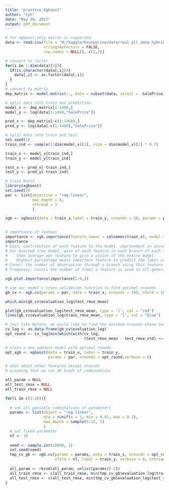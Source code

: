```yaml
---
title: "practice_Xgboost"
author: "syh"
date: "May 29, 2017"
output: pdf_document
---
```


```r
# for xgboost,only matrix is supported
data <- read.csv(file = "H:/kaggle/houseprice/data/real_all_data_hybrid.csv", 
                 stringsAsFactors = FALSE,
                 row.names = NULL)[,-c(1,2)]
```

```r
# convert to factor
for(i in 1:dim(data)[2]){
  if(is.character(data[,i])){
    data[,i] <- as.factor(data[,i])
  }
}
# convert to matrix
dep_matrix <- model.matrix(~., data = subset(data, select = -SalePrice))
```

```r
# split data into train and prediction
model_x <- dep_matrix[1:1460,]
model_y <- log(data[1:1460,"SalePrice"])

pred_x <- dep_matrix[-c(1:1460),]
pred_y <- log(data[-c(1:1460),"SalePrice"])

# split data into train and test
set.seed(1)
train_ind <- sample(1:dim(model_x)[1], size = dim(model_x)[1] * 0.7)

train_x <- model_x[train_ind,]
train_y <- model_y[train_ind]

test_x <- pred_x[-train_ind,]
test_y <- pred_y[-train_ind]
```

```r
# train boost
library(xgboost)
set.seed(2)
par <- list(objective = "reg:linear", 
            max_depth = 8,
            nthread = 3
            )

xgb <- xgboost(data = train_x,label = train_y, nrounds = 20, params = par, verbose = 2)
               
```


```r
# importance of featues
importance <- xgb.importance(feature_names = colnames(train_x), model = xgb)
importance
# Gain: contribution of each feature to the model. improvement in accuracy brought by a feature to the branches it is on.
# For boosted tree model, gain of each feature in each branch of each tree is taken into account, 
#    then average per feature to give a vision of the entire model.
#    Highest percentage means important feature to predict the label used for the training.
# Cover: the number of observation through a branch using this feature as split feature 
# Frequency: counts the number of times a feature is used in all generated trees (often we don't use it).
```

```r
xgb.plot.importance(importance[1:6,])
```

```r
# use our model's cross validation function to find optimal nrounds
gb_cv <- xgb.cv(params = par, data = train_x, nrounds = 100, nfold = 10, label = train_y)

```

```r
which.min(gb_cv$evaluation_log$test_rmse_mean)
```



```r
plot(gb_cv$evaluation_log$test_rmse_mean, type = 'l', col = "red")
lines(gb_cv$evaluation_log$train_rmse_mean, type = 'l', col = "blue")
```

```r
# just like before, we would like to find the minimum nrounds whose test RMSE is 1std within real minimum test RMSE
cv_log <- as.data.frame(gb_cv$evaluation_log)
opt_round <- cv_log[min(which(with(cv_log, 
                                   (test_rmse_mean - test_rmse_std) <= min(test_rmse_mean) ))), "iter"]
```

```r
# train a new xgboost model with optimal rounds
opt_xgb <- xgboost(data = train_x, label = train_y, 
                   params = par, nrounds = opt_round,verbose = 0)
```

```r
# what about other features except nrounds
# assuming that we run 20 kinds of combinations

all_param = NULL
all_test_rmse = NULL
all_train_rmse = NULL

for(i in c(1:20)){
  
  # set all possible combinations of parameters
  params <- list(object = "reg:linear",
                 eta = runif(n = 1, min = 0.01, max = 0.3),
                 max_depth = sample(5:12, 1)
                 )
  # set fixed parameter
  nf <- 10
  
  seed <- sample.int(10000, 1)
  set.seed(seed)
  tmp_cv_gb <- xgb.cv(params = params, data = train_x, nrounds = opt_round,
                      nfold = nf, label = train_y, verbose = 0, nthread=6)
  
  all_param <- rbind(all_param, unlist(params)[-1])
  all_train_rmse <- c(all_train_rmse, min(tmp_cv_gb$evaluation_log$train_rmse_mean))
  all_test_rmse <- c(all_test_rmse, min(tmp_cv_gb$evaluation_log$test_rmse_mean))
}
```

```r

```

